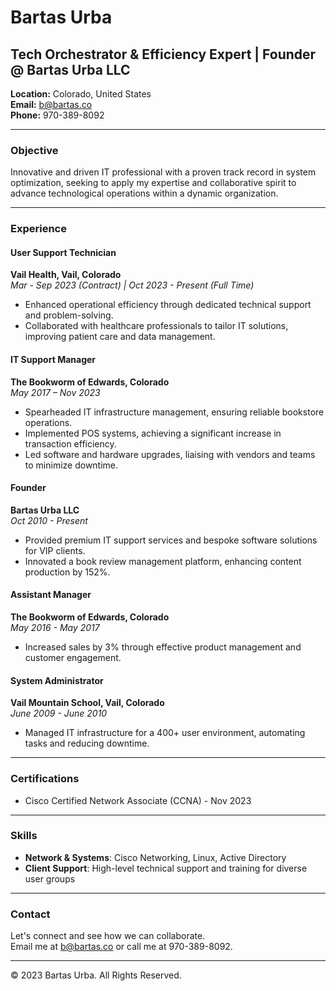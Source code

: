 # Bartas Urba
## Tech Orchestrator & Efficiency Expert | Founder @ Bartas Urba LLC

**Location:** Colorado, United States  
**Email:** [b@bartas.co](mailto:b@bartas.co)  
**Phone:** 970-389-8092

---

### Objective
Innovative and driven IT professional with a proven track record in system optimization, seeking to apply my expertise and collaborative spirit to advance technological operations within a dynamic organization.

---

### Experience

#### User Support Technician
**Vail Health, Vail, Colorado**  
_Mar - Sep 2023 (Contract) | Oct 2023 - Present (Full Time)_  
- Enhanced operational efficiency through dedicated technical support and problem-solving.
- Collaborated with healthcare professionals to tailor IT solutions, improving patient care and data management.

#### IT Support Manager
**The Bookworm of Edwards, Colorado**  
_May 2017 – Nov 2023_  
- Spearheaded IT infrastructure management, ensuring reliable bookstore operations.
- Implemented POS systems, achieving a significant increase in transaction efficiency.
- Led software and hardware upgrades, liaising with vendors and teams to minimize downtime.

#### Founder
**Bartas Urba LLC**  
_Oct 2010 - Present_  
- Provided premium IT support services and bespoke software solutions for VIP clients.
- Innovated a book review management platform, enhancing content production by 152%.

#### Assistant Manager
**The Bookworm of Edwards, Colorado**  
_May 2016 - May 2017_  
- Increased sales by 3% through effective product management and customer engagement.

#### System Administrator
**Vail Mountain School, Vail, Colorado**  
_June 2009 - June 2010_  
- Managed IT infrastructure for a 400+ user environment, automating tasks and reducing downtime.

---

### Certifications

- Cisco Certified Network Associate (CCNA) - Nov 2023

---

### Skills

- **Network & Systems**: Cisco Networking, Linux, Active Directory
- **Client Support**: High-level technical support and training for diverse user groups

---

### Contact

Let's connect and see how we can collaborate.  
Email me at [b@bartas.co](mailto:b@bartas.co) or call me at 970-389-8092.

---

© 2023 Bartas Urba. All Rights Reserved.
